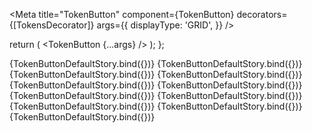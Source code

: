 


<Meta
  title="TokenButton"
  component={TokenButton}
  decorators={[TokensDecorator]}
  args={{
    displayType: 'GRID',
  }}
/>

<ArgsTable of={TokenButton} />

  return (
    <Provider store={store}>
      <TokenButton {...args} />
    </Provider>
  );
};

<Canvas>
  <Story
    name="ColorSwatch"
    args={{
      token: {
        name: 'theme.bg.default',
        value: '{colors.red.500}',
        description: 'My default token',
      },
      type: TokenTypes.COLOR,
    }}
  >
    {TokenButtonDefaultStory.bind({})}
  </Story>
  <Story
    name="BorderRadius"
    args={{
      token: {
        name: 'border-radius.0',
        value: '64px',
      },
      type: TokenTypes.BORDER_RADIUS,
    }}
  >
    {TokenButtonDefaultStory.bind({})}
  </Story>
  <Story
    name="Opacity"
    args={{
      token: {
        name: 'opacity.10',
        type: TokenTypes.OPACITY,
        value: '10%',
      },
      type: TokenTypes.OPACITY,
    }}
  >
    {TokenButtonDefaultStory.bind({})}
  </Story>
  <Story
    name="Typography"
    args={{
      token: {
        name: 'typography.headlines.small',
        type: TokenTypes.TYPOGRAPHY,
        value: {
          fontFamily: '{fontFamilies.default}',
          fontWeight: '{fontWeight.regular}',
          lineHeight: '{lineHeight.headings}',
          fontSize: '{fontSize.h5}',
          letterSpacing: '{letterSpacing.default}',
          paragraphSpacing: '0',
          textDecoration: '{textDecoration.headings}',
          textCase: 'none',
        },
      },
      type: TokenTypes.TYPOGRAPHY,
    }}
  >
    {TokenButtonDefaultStory.bind({})}
  </Story>
  <Story
    name="FontFamily"
    args={{
      token: {
        name: 'font-family.default',
        type: TokenTypes.FONT_FAMILIES,
        value: '{fontFamilies.serif}',
      },
      type: TokenTypes.FONT_FAMILIES,
    }}
  >
    {TokenButtonDefaultStory.bind({})}
  </Story>
  <Story
    name="LineHeight"
    args={{
      token: {
        name: 'line-height.1',
        type: TokenTypes.LINE_HEIGHTS,
        value: '130%',
      },
      type: TokenTypes.LINE_HEIGHTS,
    }}
  >
    {TokenButtonDefaultStory.bind({})}
  </Story>
  <Story
    name="BoxShadow"
    args={{
      token: {
        name: 'typography.headlines.boxshadow',
        type: TokenTypes.BOX_SHADOW,
        value: {
          x: '2',
          y: '2',
          blur: '2',
          spread: '2',
          color: '#000000',
          type: BoxShadowTypes.DROP_SHADOW,
        },
      },
      type: TokenTypes.BOX_SHADOW,
    }}
  >
    {TokenButtonDefaultStory.bind({})}
  </Story>
  <Story
    name="FontWeight"
    args={{
      token: {
        name: 'font-weight.regular',
        type: TokenTypes.FONT_WEIGHTS,
        value: 'Regular',
      },
      type: TokenTypes.FONT_WEIGHTS,
    }}
  >
    {TokenButtonDefaultStory.bind({})}
  </Story>
  <Story
    name="Other"
    args={{
      token: {
        name: 'font-style.normal',
        type: TokenTypes.OTHER,
        value: 'normal',
      },
      type: TokenTypes.OTHER,
    }}
  >
    {TokenButtonDefaultStory.bind({})}
  </Story>
  <Story
    name="Sizing"
    args={{
      token: {
        name: 'size.6',
        type: TokenTypes.SIZING,
        value: '2',
      },
      type: TokenTypes.SIZE,
    }}
  >
    {TokenButtonDefaultStory.bind({})}
  </Story>
  <Story
    name="Composition"
    args={{
      token: {
        name: 'card.default',
        type: TokenTypes.COMPOSITION,
        value: {
          fill: '{colors.white}',
          border: '{colors.gray.300}',
          borderWidth: '1px',
          borderRadius: '{border-radius.0}',
          boxShadow: '{typography.headlines.boxshadow}',
          opacity: '{opacity.10}',
          itemSpacing: '{size.6}',
        },
      },
      type: TokenTypes.COMPOSITION,
    }}
  >
    {TokenButtonDefaultStory.bind({})}
  </Story>
</Canvas>
